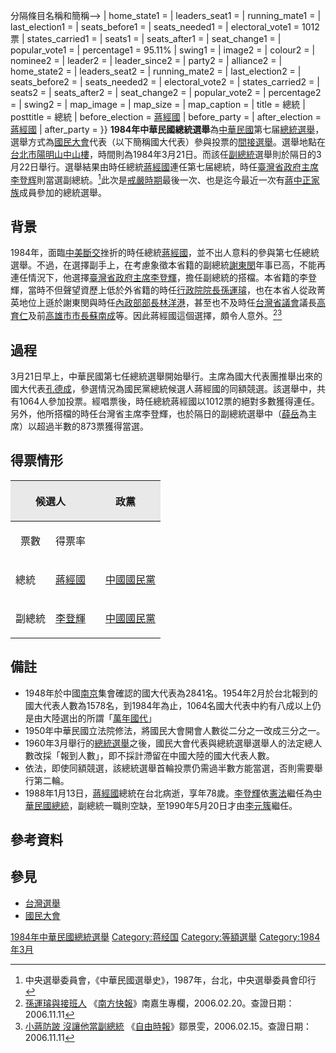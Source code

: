 {{Infobox election
| box_width = 
| election_name = 1984年中華民國第七任總統選舉
| country = 中華民國
| flag_year = 
| type  = presidential
| ongoing = no
| party_colour = yes
| previous_election = 1978年中華民國總統選舉
| previous_year = 1978年
| next_election = 1990年中華民國總統選舉
| next_year = 1990年
| seats_for_election = 1064票
| election_date = 1984年3月21日
| turnout = 
| image1  = [[File:第7任總統蔣經國先生玉照.jpg|120px]]
| colour1 = 000099
| nominee1 = [[蔣經國|蔣經國]]
| leader1 = 
| leader_since1 = 
| party1 = {{KMT}}
| alliance1 = <!--用{{!}}分隔條目名稱和簡稱-->
| home_state1 = 
| leaders_seat1 = 
| running_mate1 = 
| last_election1 = 
| seats_before1 =
| seats_needed1 = 
| electoral_vote1 = 1012票
| states_carried1 = 
| seats1 = 
| seats_after1 = 
| seat_change1 = 
| popular_vote1 = 
| percentage1 = 95.11%
| swing1             = 
| image2 = 
| colour2 = 
| nominee2 = 
| leader2 = 
| leader_since2 = 
| party2 = <!--用{{!}}分隔條目名稱和簡稱-->
| alliance2 = <!--用{{!}}分隔條目名稱和簡稱-->
| home_state2 = 
| leaders_seat2 = 
| running_mate2 = 
| last_election2 = 
| seats_before2 =
| seats_needed2 = 
| electoral_vote2 = 
| states_carried2 = 
| seats2 = 
| seats_after2 = 
| seat_change2 = 
| popular_vote2 = 
| percentage2 = 
| swing2 = 
| map_image          = 
| map_size           = 
| map_caption        = 
| title = 總統
| posttitle = 總統
| before_election = [[蔣經國|蔣經國]]
| before_party ={{KMT}}
| after_election = [[蔣經國|蔣經國]]
| after_party ={{KMT}}
}}
'''1984年中華民國總統選舉'''為[[中華民國|中華民國]]第七届[[中華民國總統|總統]][[選舉|選舉]]，選舉方式為[[國民大會|國民大會]]代表（以下簡稱國大代表）參與投票的[[間接選舉|間接選舉]]。選舉地點在[[台北市|台北市]][[陽明山|陽明山]][[中山樓_(臺北市)|中山樓]]，時間則為1984年3月21日。而該任[[中華民國副總統|副總統]]選舉則於隔日的3月22日舉行。選舉結果由時任總統[[蔣經國|蔣經國]]連任第七届總統，時任[[臺灣省政府主席|臺灣省政府主席]][[李登辉|李登辉]]則當選副總統。<ref>中央選舉委員會，《中華民國選舉史》，1987年，台北，中央選舉委員會印行</ref>此次是[[臺灣省戒嚴令|戒嚴時期]]最後一次、也是迄今最近一次有[[蔣中正家族|蔣中正家族]]成員參加的總統選舉。

== 背景 ==
1984年，面臨[[臺灣與美國關係史|中美斷交]]挫折的時任總統[[蔣經國|蔣經國]]，並不出人意料的參與第七任總統選舉。不過，在選擇副手上，在考慮象徵本省籍的副總統[[謝東閔_(台灣)|謝東閔]]年事已高，不能再連任情況下，他選擇[[臺灣省政府主席|臺灣省政府主席]][[李登輝|李登輝]]，擔任副總統的搭檔。本省籍的李登輝，當時不但聲望資歷上低於外省籍的時任[[行政院院長|行政院院長]][[孫運璿|孫運璿]]，也在本省人從政菁英地位上遜於謝東閔與時任[[中華民國內政部|內政部部長]][[林洋港|林洋港]]，甚至也不及時任[[台灣省議會|台灣省議會]]議長[[高育仁|高育仁]]及前[[高雄市市長|高雄市市長]][[蘇南成|蘇南成]]等。因此蔣經國這個選擇，頗令人意外。<ref>[http://www.southnews.com.tw/specil_coul/nan/00/00103.htm 孫運璿與接班人] {{Wayback|url=http://www.southnews.com.tw/specil_coul/nan/00/00103.htm |date=20181113215700 }} 《[[南方快報|南方快報]]》南嘉生專欄，2006.02.20。查證日期：2006.11.11</ref><ref>[http://www.libertytimes.com.tw/2006/new/feb/15/today-p1.htm 小蔣防跛 沒讓他當副總統] {{Wayback|url=http://www.libertytimes.com.tw/2006/new/feb/15/today-p1.htm |date=20060303081809 }}《[[自由時報|自由時報]]》鄒景雯，2006.02.15。查證日期：2006.11.11</ref>

== 過程 ==
{{External media |align=right |width=220px
 |image1 = [https://imgcdn.cna.com.tw/www/WebPhotos/1024/20200730/800x600_570651095882.jpg 1984年李登輝就任副總統。圖為蔣經國（前左3）及李登輝（前右2）宣誓就任中華民國第7任總統、副總統後，在總統府大禮堂，接受駐華使節及訪華外賓的覲賀。]
}}
3月21日早上，中華民國第七任總統選舉開始舉行。主席為國大代表團推舉出來的國大代表[[孔德成|孔德成]]，參選情況為國民黨總統候選人蔣經國的同額競選。該選舉中，共有1064人參加投票。經唱票後，時任總統蔣經國以1012票的絕對多數獲得連任。另外，他所搭檔的時任台灣省主席李登輝，也於隔日的副總統選舉中（[[薛岳|薛岳]]為主席）以超過半數的873票獲得當選。

== 得票情形 ==
 {| border="1" cellpadding="4" cellspacing="1" style="margin: 1em 1em 1em 0; background: #f9f9f9; border: 1px #aaa solid; text-align:right; border-collapse: collapse; font-size: 95%;"
|-
! style="background-color:#E9E9E9" align="center" rowspan= 2 colspan=2 | 候選人
! style="background-color:#E9E9E9" align="center" rowspan= 2 colspan=2 | 政黨
! style="background-color:#E9E9E9" align="center" colspan=2 | 得票
! style="background-color:#E9E9E9" align="center" rowspan= 2 | 當選
|- bgcolor=#E9E9E9
|align="center"|票數
|align="center"|得票率
|-
|align="left"| 總統
|align="left"| [[蔣經國|蔣經國]]
|bgcolor="#000099"|
|align=left| [[中國國民黨|中國國民黨]]
|align="left"| 1,012
|align="left"| 95.11%
|rowspan=2|[[File:Vote1.png|22px]]
|-
|align="left"| 副總統
|align="left"| [[李登輝|李登輝]]
|bgcolor="#000099"|
|align=left| [[中國國民黨|中國國民黨]]
|align="left"| 873
|align="left"| 82.05%
|}

== 備註 ==
*1948年於中國[[南京|南京]]集會確認的國大代表為2841名。1954年2月於台北報到的國大代表人數為1578名，到1984年為止，1064名國大代表中約有八成以上仍是由大陸選出的所謂「[[萬年國代|萬年國代]]」
*1950年中華民國立法院修法，將國民大會開會人數從二分之一改成三分之一。
*1960年3月舉行的[[1960年中華民國總統選舉|總統選舉]]之後，國民大會代表與總統選舉選舉人的法定總人數改採「報到人數」，即不採計滯留在中國大陸的國大代表人數。
*依法，即使同額競選，該總統選舉首輪投票仍需過半數方能當選，否則需要舉行第二輪。
*1988年1月13日，[[蔣經國|蔣經國]]總統在台北病逝，享年78歲。[[李登輝|李登輝]]依[[憲法|憲法]]繼任為[[中華民國總統|中華民國總統]]，副總統一職則空缺，至1990年5月20日才由[[李元簇|李元簇]]繼任。

== 參考資料 ==
<div style="font-size: small;">
<references />
</div>

== 參見 ==
*[[台灣選舉|台灣選舉]]
*[[國民大會|國民大會]]

{{中華民國總統選舉}}
{{蔣經國}}

[[Category:1984年中華民國總統選舉|]]
[[Category:蒋经国|Category:蒋经国]]
[[Category:等額選舉|Category:等額選舉]]
[[Category:1984年3月|Category:1984年3月]]
